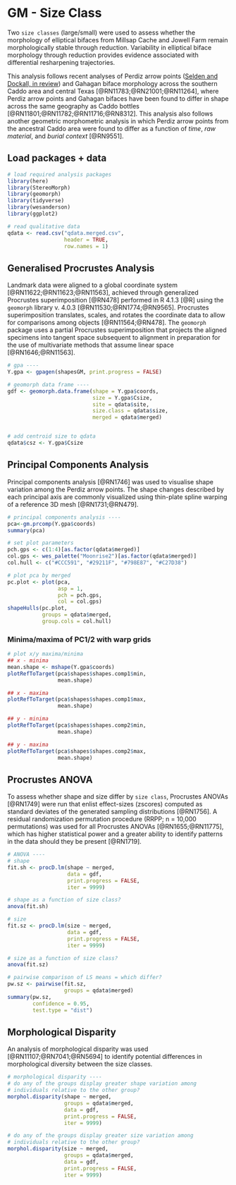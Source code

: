 # GM - Size Class

Two `size classes` (large/small) were used to assess whether the morphology of elliptical bifaces from Millsap Cache and Jowell Farm remain morphologically stable through reduction. Variability in elliptical biface morphology through reduction provides evidence associated with differential resharpening trajectories.

This analysis follows recent analyses of Perdiz arrow points ([Selden and Dockall, in review](https://github.com/seldenlab/perdiz3/blob/main/ms/perdiz3/perdiz3.pdf)) and Gahagan biface morphology across the southern Caddo area and central Texas [@RN11783;@RN21001;@RN11264], where Perdiz arrow points and Gahagan bifaces have been found to differ in shape across the same geography as Caddo bottles [@RN11801;@RN11782;@RN11716;@RN8312]. This analysis also follows another geometric morphometric analysis in which Perdiz arrow points from the ancestral Caddo area were found to differ as a function of _time_, _raw material_, and _burial context_ [@RN9551].

## Load packages + data

```r
# load required analysis packages
library(here)
library(StereoMorph)
library(geomorph)
library(tidyverse)
library(wesanderson)
library(ggplot2)

# read qualitative data
qdata <- read.csv("qdata.merged.csv", 
                  header = TRUE, 
                  row.names = 1)
```

## Generalised Procrustes Analysis

Landmark data were aligned to a global coordinate system [@RN11622;@RN11623;@RN11563], achieved through generalized Procrustes superimposition [@RN478] performed in R 4.1.3 [@R] using the `geomorph` library v. 4.0.3 [@RN11530;@RN1774;@RN9565]. Procrustes superimposition translates, scales, and rotates the coordinate data to allow for comparisons among objects [@RN11564;@RN478]. The `geomorph` package uses a partial Procrustes superimposition that projects the aligned specimens into tangent space subsequent to alignment in preparation for the use of multivariate methods that assume linear space [@RN1646;@RN11563]. 

```r
# gpa ----
Y.gpa <- gpagen(shapesGM, print.progress = FALSE)

# geomorph data frame ----
gdf <- geomorph.data.frame(shape = Y.gpa$coords, 
                           size = Y.gpa$Csize,
                           site = qdata$site,
                           size.class = qdata$size,
                           merged = qdata$merged)


# add centroid size to qdata
qdata$csz <- Y.gpa$Csize
```

## Principal Components Analysis

Principal components analysis [@RN1746] was used to visualise shape variation among the Perdiz arrow points. The shape changes described by each principal axis are commonly visualized using thin-plate spline warping of a reference 3D mesh [@RN1731;@RN479].


```r
# principal components analysis ----
pca<-gm.prcomp(Y.gpa$coords)
summary(pca)

# set plot parameters
pch.gps <- c(1:4)[as.factor(qdata$merged)]
col.gps <- wes_palette("Moonrise2")[as.factor(qdata$merged)]
col.hull <- c("#CCC591", "#29211F", "#798E87", "#C27D38")

# plot pca by merged
pc.plot <- plot(pca, 
                asp = 1,
                pch = pch.gps,
                col = col.gps)
shapeHulls(pc.plot, 
           groups = qdata$merged,
           group.cols = col.hull)
```

### Minima/maxima of PC1/2 with warp grids

```r
# plot x/y maxima/minima
## x - minima
mean.shape <- mshape(Y.gpa$coords)
plotRefToTarget(pca$shapes$shapes.comp1$min, 
                mean.shape)

## x - maxima
plotRefToTarget(pca$shapes$shapes.comp1$max, 
                mean.shape)

## y - minima
plotRefToTarget(pca$shapes$shapes.comp2$min, 
                mean.shape)

## y - maxima
plotRefToTarget(pca$shapes$shapes.comp2$max, 
                mean.shape)
```

## Procrustes ANOVA

To assess whether shape and size differ by `size class`, Procrustes ANOVAs [@RN1749] were run that enlist effect-sizes (zscores) computed as standard deviates of the generated sampling distributions [@RN1756]. A residual randomization permutation procedure (RRPP; n = 10,000 permutations) was used for all Procrustes ANOVAs [@RN1655;@RN11775], which has higher statistical power and a greater ability to identify patterns in the data should they be present [@RN1719].

```r
# ANOVA ----
# shape
fit.sh <- procD.lm(shape ~ merged,
                   data = gdf,
                   print.progress = FALSE,
                   iter = 9999)

# shape as a function of size class?
anova(fit.sh)

# size
fit.sz <- procD.lm(size ~ merged,
                   data = gdf,
                   print.progress = FALSE,
                   iter = 9999)

# size as a function of size class?
anova(fit.sz)

# pairwise comparison of LS means = which differ?
pw.sz <- pairwise(fit.sz,
                  groups = qdata$merged)
summary(pw.sz, 
        confidence = 0.95, 
        test.type = "dist")
```

## Morphological Disparity

An analysis of morphological disparity was used [@RN11107;@RN7041;@RN5694] to identify potential differences in morphological diversity between the size classes.

```r
# morphological disparity ----
# do any of the groups display greater shape variation among 
# individuals relative to the other group?
morphol.disparity(shape ~ merged,
                  groups = qdata$merged, 
                  data = gdf, 
                  print.progress = FALSE, 
                  iter = 9999)

# do any of the groups display greater size variation among 
# individuals relative to the other group?
morphol.disparity(size ~ merged,
                  groups = qdata$merged, 
                  data = gdf, 
                  print.progress = FALSE, 
                  iter = 9999)
```
